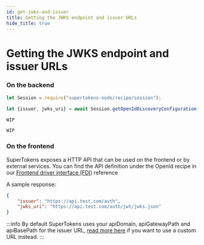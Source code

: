```yaml
---
id: get-jwks-and-issuer
title: Getting the JWKS endpoint and issuer URLs
hide_title: true
---
```


<!-- COPY DOCS -->
<!-- ./session/common-customizations/sessions/with-jwt/get-jwks-and-issuer.mdx -->


# Getting the JWKS endpoint and issuer URLs

### On the backend

<BackendSDKTabs>
<TabItem value="nodejs">

```jsx
let Session = require("supertokens-node/recipe/session");

let {issuer, jwks_uri} = await Session.getOpenIdDiscoveryConfiguration();
```

</TabItem>
<TabItem value="go">

```go
WIP
```
</TabItem>
<TabItem value="python">

```python
WIP
```

</TabItem>
</BackendSDKTabs>

### On the frontend

SuperTokens exposes a HTTP API that can be used on the frontend or by external services. You can find the API definition under the OpenId recipe in our [Frontend driver interface (FDI)](https://supertokens.io/docs/fdi) reference

A sample response:

```json
{
    "issuer": "https://api.test.com/auth",
    "jwks_uri": "https://api.test.com/auth/jwt/jwks.json"
}
```

:::info
By default SuperTokens uses your <BackendSDKCasing>apiDomain</BackendSDKCasing>, <BackendSDKCasing>apiGatewayPath</BackendSDKCasing> and <BackendSDKCasing>apiBasePath</BackendSDKCasing> for the issuer URL, [read more here](./enabling-jwts#using-a-custom-issuer) if you want to use a custom URL instead.
:::
